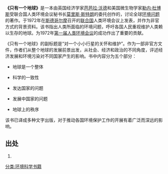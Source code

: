 {{expand|time=2011-03-11T13:59:47+00:00}}
'''《只有一个地球》'''是一本由英国经济学家[[芭芭拉·沃德|芭芭拉·沃德]]和美国微生物学家[[勒内·杜博斯|勒内·杜博斯]]受联合国人类环境会议秘书长[[莫里斯·斯特朗|莫里斯·斯特朗]]的委托创作的，讨论全球[[环境问题|环境问题]]的著作。于1972年在[[斯德哥尔摩|斯德哥尔摩]]召开的[[联合国|联合国]]人类环境会议上发表，并作为非官方式的背景资料。该书指出人类所面临的环境问题，呼吁各国人民重视维护人类赖以生存的地球。为1972年[[第一届人类环境会议|第一届人类环境会议]]的成功作出了重要的贡献。

《只有一个地球》的副标题是“对一个小小行星的关怀和维护”。作为一部非官方文件，作者们从整个地球的发展前景出发，从社会、经济和政治的不同角度，评述经济发展和环境污染对不同国家产生的影响。书中内容分为五个部分：
* 地球是一个整体

* 科学的一致性

* 发达国家的问题

* 发展中国家的问题

* 地球上的秩序
该书已译成多种文字出版，对于推动各国环境保护工作的开展有着广泛而深远的影响。

== 出处 ==
# {{Cite book | author = 胡乔木等 | title = 中国大百科全书·环境科学 | location = 中国·上海 | publisher = 中国大百科全书出版社 | date = 1983年12月 | pages = 485 | accessdate = 2011-03-11 | language= 中文| quote = 作者们从整个地球的发展前景出发……对于推动各国环境保护工作的开展有着广泛而深远的影响。 }}

[[分类:环境科学书籍|分类:环境科学书籍]]